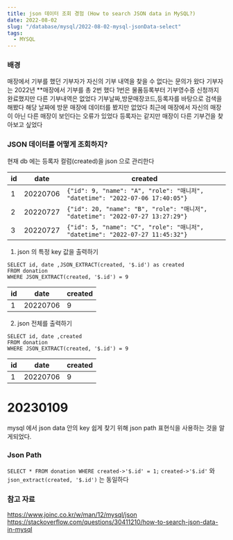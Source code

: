 ```yaml
---
title: json 데이터 조회 경험 (How to search JSON data in MySQL?)
date: 2022-08-02
slug: "/database/mysql/2022-08-02-mysql-jsonData-select"
tags:
  - MYSQL
---
```


### 배경
매장에서 기부를 했던 기부자가 자신의 기부 내역을 찾을 수 없다는 문의가 왔다
기부자는 2022년 **매장에서 기부를 총 2번 했다
1번은 물품등록부터 기부영수증 신청까지 완료했지만 다른 기부내역은 없었다
기부날짜,방문매장코드,등록자를 바탕으로 검색을 해봤다
해당 날짜에 방문 매장에 데이터를 봤지만 없었다
최근에 매장에서 자신의 매장이 아닌 다른 매장이 보인다는 오류가 있었다
등록자는 같지만 매장이 다른 기부건을 찾아보고 싶었다

### JSON 데이터를 어떻게 조회하지?

현재 db 에는 등록자 컬럼(created)을 json 으로 관리한다

|id|date|created|
|---|---|---|
|1|	20220706|`{"id": 9, "name": "A", "role": "매니저", "datetime": "2022-07-06 17:40:05"}`|
|2|	20220727|`{"id": 20, "name": "B", "role": "매니저", "datetime": "2022-07-27 13:27:29"}`|
|3|	20220727|`{"id": 5, "name": "C", "role": "매니저", "datetime": "2022-07-27 11:45:32"}`|

1. json 의 특정 key 값을 출력하기

```
SELECT id, date ,JSON_EXTRACT(created, '$.id') as created
FROM donation
WHERE JSON_EXTRACT(created, '$.id') = 9
```

|id|date|created|
|---|---|---|
|1|	20220706|9|

2. json 전체를 출력하기

```
SELECT id, date ,created
FROM donation
WHERE JSON_EXTRACT(created, '$.id') = 9
```

|id|date|created|
|---|---|---|
|1|	20220706|9|



# 20230109
mysql 에서 json data 안의 key 쉽게 찾기 위해 json path 표현식을 사용하는 것을 알게되었다.

### Json Path
`
SELECT * FROM donation WHERE created->'$.id' = 1;
`
`created->'$.id'` 와 `json_extract(created, '$.id')` 는 동일하다

### 참고 자료
https://www.joinc.co.kr/w/man/12/mysql/json
https://stackoverflow.com/questions/30411210/how-to-search-json-data-in-mysql